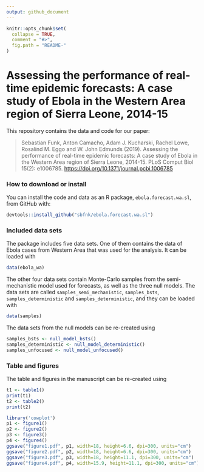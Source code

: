 ```yaml
---
output: github_document
---
```


<!-- README.md is generated from README.Rmd. Please edit that file -->

```r
knitr::opts_chunk$set(
  collapse = TRUE,
  comment = "#>",
  fig.path = "README-"
)
```

# Assessing the performance of real-time epidemic forecasts: A case study of Ebola in the Western Area region of Sierra Leone, 2014-15

This repository contains the data and code for our paper:

> Sebastian Funk, Anton Camacho, Adam J. Kucharski, Rachel Lowe, Rosalind M. Eggo and W. John Edmunds (2019). Assessing the performance of real-time epidemic forecasts: A case study of Ebola in the Western Area region of Sierra Leone, 2014-15. PLoS Comput Biol 15(2): e1006785. <https://doi.org/10.1371/journal.pcbi.1006785>


### How to download or install

You can install the code and data as an R package, `ebola.forecast.wa.sl`, from GitHub with:

```r
devtools::install_github("sbfnk/ebola.forecast.wa.sl")
```

### Included data sets

The package includes five data sets. One of them contains the data of Ebola cases from Western Area that was used for the analysis. It can be loaded with

```r
data(ebola_wa)
```

The other four data sets contain Monte-Carlo samples from the semi-mechanistic model used for forecasts, as well as the three null models. The data sets are called `samples_semi_mechanistic`, `samples_bsts`, `samples_deterministic` and `samples_deterministic`, and they can be loaded with

```r
data(samples)
```

The data sets from the null models can be re-created using

```r
samples_bsts <- null_model_bsts()
samples_deterministic <- null_model_deterministic()
samples_unfocused <- null_model_unfocused()
```

### Table and figures

The table and figures in the manuscript can be re-created using

```r
t1 <- table1()
print(t1)
t2 <- table2()
print(t2)

library('cowplot')
p1 <- figure1()
p2 <- figure2()
p3 <- figure3()
p4 <- figure4()
ggsave("figure1.pdf", p1, width=18, height=6.6, dpi=300, units="cm")
ggsave("figure2.pdf", p2, width=18, height=6.6, dpi=300, units="cm")
ggsave("figure3.pdf", p3, width=18, height=11.1, dpi=300, units="cm")
ggsave("figure4.pdf", p4, width=15.9, height=11.1, dpi=300, units="cm")
```
